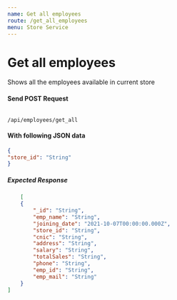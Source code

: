 ```yaml
---
name: Get all employees
route: /get_all_employees
menu: Store Service
---
```

# Get all employees
Shows all the employees available in current store

#### Send POST Request 
<Code>
/api/employees/get_all
</Code>

#### With following JSON data
```json
{
"store_id": "String"
}
```

##### Expected Response
```json
    [
    {
        "_id": "String",
        "emp_name": "String",
        "joining_date": "2021-10-07T00:00:00.000Z",
        "store_id": "String",
        "cnic": "String",
        "address": "String",
        "salary": "String",
        "totalSales": "String",
        "phone": "String",
        "emp_id": "String",
        "emp_mail": "String"
    }
]
```
